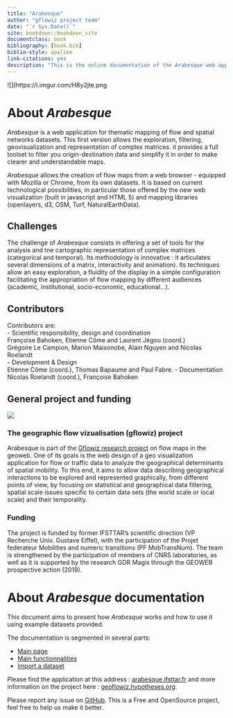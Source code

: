 ```yaml
--- 
title: "Arabesque"
author: "gflowiz project team"
date: "`r Sys.Date()`"
site: bookdown::bookdown_site
documentclass: book
bibliography: [book.bib]
biblio-style: apalike
link-citations: yes
description: "This is the online documentation of the Arabesque web application."
---
```

![](https://i.imgur.com/H8y2jte.png

# About _Arabesque_ {-}

_Arabesque_ is a web application for thematic mapping of flow and spatial networks datasets.
This first version allows the exploration, filtering, geovisualization and representation of complex matrices. 
it provides a full toolset to filter you origin-destination data and simplify it in order to make clearer and understandable maps.

_Arabesque_ allows the creation of flow maps from a web browser - equipped with Mozilla or Chrome, from its own datasets.
It is based on current technological possibilities, in particular those offered by the new web visualization (built in javascript and HTML 5) and mapping libraries (openlayers, d3, OSM, Turf, NaturalEarthData). 

## Challenges
The challenge of _Arabesque_ consists in offering a set of tools for the analysis and tne cartographic representation of complex matrices (categorical and temporal). Its methodology is innovative : it articulates several dimensions of a matrix, interactivity and animation). Its techniques allow an easy exploration, a fluidity of the display in a simple configuration facilitating the appropriation of flow mapping by different audiences (academic, institutional, socio-economic, educational...).

## Contributors
Contributors are:</br>
- Scientific responsibility, design and coordination </br>
 Françoise Bahoken, Etienne Côme and Laurent Jégou (coord.) </br>
 Grégoire Le Campion, Marion Maisonobe, Alain Nguyen and Nicolas Roelandt </br>
- Development & Design </br>
Etienne Côme (coord.), Thomas Bapaume and Paul Fabre.
- Documentation </br>
Nicolas Roelandt (coord.), Françoise Bahoken

## General project and funding {-}

![](https://i.imgur.com/B0QTR7D.jpg)

### The geographic flow vizualisation (gflowiz) project {-}
Arabesque is part of the [Gflowiz  research project](https://geoflowiz.hypotheses.org/) on flow maps in the geoweb.
One of its goals is the web design of a geo visualization application for flow or traffic data to analyze the geographical determinants of spatial mobility. To this end, it aims to allow data describing geographical interactions to be explored and represented graphically, from different points of view, by focusing on statistical and geographical data filtering, spatial scale issues specific to certain data sets (the world scale or local scale) and their temporality.

### Funding
The project is funded by former IFSTTAR's scientific direction (VP Recherche Univ. Gustave Eiffel), with the participation of the Projet federateur Mobilities and numeric transitions (PF MobTransNum). The team is strengthened by the participation of members of CNRS laboratories, as well as it is  supported by the research GDR Magis through the GEOWEB prospective action (2019).

# About _Arabesque_ documentation {-}
This document aims to present how _Arabesque_ works and how to use it using example datasets provided.

The documentation is segmented in several parts:

* [Main page](./main-page.html)
* [Main functionnalities](./functionnalities.html)
* [Import a dataset](./import-a-dataset.html)
 
Please find the application at this address : [arabesque.ifsttar.fr](http://arabesque.ifsttar.fr/) and more information on the project here : [geoflowiz.hypotheses.org](https://geoflowiz.hypotheses.org/).

Please report any issue on [GitHub](https://github.com/gflowiz/arabesque). This is a Free and OpenSource project, feel free to help us make it better.


  


